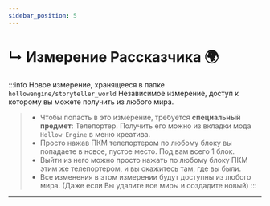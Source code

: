 ```yaml
---
sidebar_position: 5
---
```


# ↳ Измерение Рассказчика 🌍

:::info Новое измерение, хранящееся в папке `hollowengine/storyteller_world`
Независимое измерение, доступ к которому вы можете получить из любого мира.
> - Чтобы попасть в это измерение, требуется **специальный предмет**: Телепортер. Получить его можно из вкладки мода `Hollow Engine` в меню креатива.
> - Просто нажав ПКМ телепортером по любому блоку вы попадаете в новое, пустое место. Под вам всего 1 блок.
> - Выйти из него можно просто нажать по любому блоку ПКМ этим же телепортером, и вы окажитесь там, где вы были.
> - Все изменения в этом измерении будут доступны из любого мира. (Даже если Вы удалите все миры и создадите новый)
:::

---
